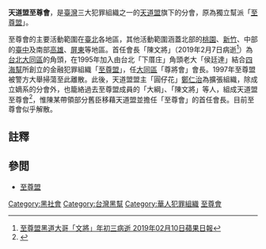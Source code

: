 {{Infobox Criminal organization
| name                = 天道盟至尊會
| image             =  <!--(filename only)-->
| image_size        =  <!--(defaults to 220px)-->
| founded             = 1997年
| founding location   = 要活動範圍在臺北各地區
| named_after       = 以武林至尊名之
| years active        = 1997年－目前
| territory           = 以臺北為主要活動基地
| ethnic makeup       = 本省為主
| leaders           =  陳文將
| membership est      = 不明
| criminal activities = 圍事、暴力討債
| allies              = 各地角頭及[[至尊盟|至尊盟]]與其它分會
| rivals              = 其它利益衝突黑幫
| notable_members   = 
}}

'''天道盟至尊會'''，是[[臺灣|臺灣]]三大犯罪組織之一的[[天道盟|天道盟]]旗下的分會，原為獨立幫派「[[至尊盟|至尊盟]]」。

至尊會的主要活動範圍在[[臺北都會區|臺北]]各地區，其他活動範圍涵蓋北部的[[桃園市|桃園]]、[[新竹都會區|新竹]]、中部的[[臺中市|臺中]]及南部[[高雄市|高雄]]、[[屏東縣|屏東]]等地區。首任會長「陳文將」（2019年2月7日病逝<ref>[http://tw.appledaily.com/new/realtime/20190210/1515172/ 至尊盟黑道大哥「文將」年初三病逝 2019年02月10日蘋果日報]</ref>）為[[台北|台北]][[大同區_(臺北市)|大同區]]的角頭，在1995年加入由台北「下厝庄」角頭老大「侯廷達」結合[[四海幫|四海幫]]所創立的金融犯罪組織「[[至尊盟|至尊盟]]」，任[[大同區_(臺北市)|大同區]]「尊將會」會長。1997年至尊盟被警方大舉掃蕩至此離散。此後，天道盟盟主「圓仔花」[[鄭仁治|鄭仁治]]為擴張組織，除成立嫡系的分會外，也籠絡過去至尊盟成員的「大綱」、「陳文將」等人，組成天道盟至尊會<ref>{{cite news|url = https://news.tvbs.com.tw/local/1096239|title = 至尊盟大哥陳文將癌逝　告別式黑白兩道都來|date = 2019-03-10|publisher = TVBS|access-date = 2021-08-06|dead-url = no|archive-date = 2021-08-06|archive-url = https://web.archive.org/web/20210806091455/https://news.tvbs.com.tw/local/1096239}}</ref>，惟陳某帶領部分舊臣移藉天道盟並擔任「至尊會」的首任會長。目前至尊會似乎解散。

==註釋==
{{reflist|2}}
== 參閲 ==
*[[至尊盟|至尊盟]]

[[Category:黑社會|Category:黑社會]]

[[Category:台灣黑幫|Category:台灣黑幫]]
[[Category:華人犯罪組織|Category:華人犯罪組織]]
[[Category:天道盟|至尊會]]